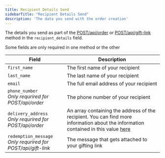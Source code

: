 ```yaml
---
title: Recipient Details Send 
sidebarTitle: "Recipient Details Send"
description: 'The data you send with the order creation'
---
```


The details you send as part of the [POST/api/order](/api-reference/endpoint/orders/placeorder) or [POST/api/gift-link](/api-reference/endpoint/orders/placegiftorder) method in the `recipient_details` field.

Some fields are only required in one method or the other

| Field                                                                | Description                                                                                                                                    |
| -------------------------------------------------------------------- | ---------------------------------------------------------------------------------------------------------------------------------------------- |
| `first_name`                                                         | The first name of your recipient |
| `last_name`                                                          | The last name of your recipient |
| `email`                                                              | The full email address of your recipient  |
| `phone_number` <br/> _Only requrired for POST/api/order_             | The phone number of your recipient |
| `delivery_address` <br/> _Only requrired for POST/api/order_         | An array containing the address of the recipient. You can find more information about the information contained in this value [here](/orders/send-deliveryaddress) |
| `redemption_message` <br/> _Only requrired for POST/api/gift-link_   | The message that gets attached to your gifting link |
